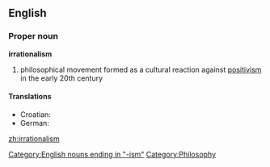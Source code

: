 {{wikipedia}}
==English==
===Proper noun===
'''irrationalism'''
# philosophical movement formed as a cultural reaction against [[positivism]] in the early 20th century
====Translations====
* Croatian: {{t-|hr|iracionalizam|m}}
* German: {{t-|de|Irrationalismus|m}}

[[Category:English nouns ending in "-ism"]]
[[Category:Philosophy]]

[[zh:irrationalism]]